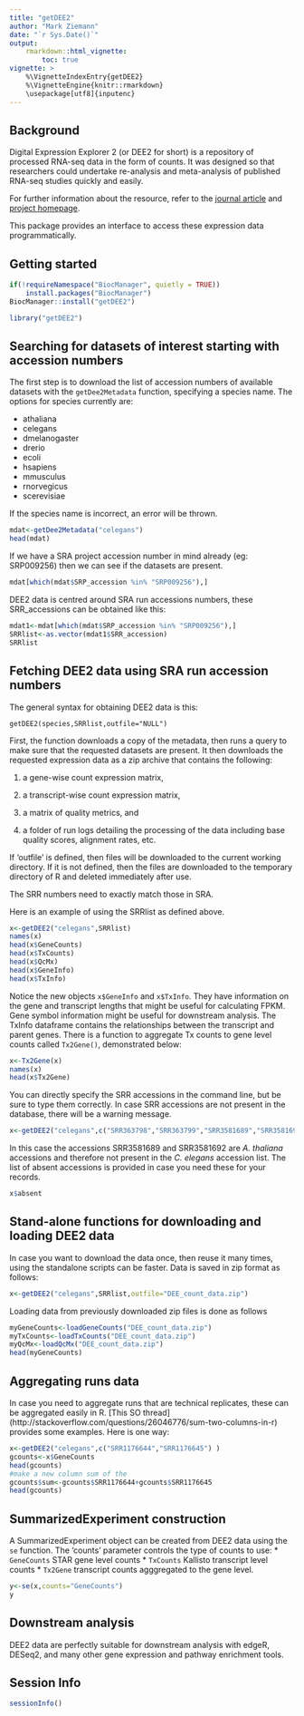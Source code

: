 ```yaml
---
title: "getDEE2"
author: "Mark Ziemann"
date: "`r Sys.Date()`"
output: 
    rmarkdown::html_vignette:
        toc: true
vignette: >
    %\VignetteIndexEntry{getDEE2}
    %\VignetteEngine{knitr::rmarkdown}
    \usepackage[utf8]{inputenc}
---
```


## Background

Digital Expression Explorer 2 (or DEE2 for short) is a repository of processed
RNA-seq data in the form of counts. It was designed so that researchers could
undertake re-analysis and meta-analysis of published RNA-seq studies quickly 
and easily.

For further information about the resource, refer to the
[journal article](https://doi.org/10.1093/gigascience/giz022) and
[project homepage](http://dee2.io).

This package provides an interface to access these expression data
programmatically. 

## Getting started

```r
if(!requireNamespace("BiocManager", quietly = TRUE))
    install.packages("BiocManager")
BiocManager::install("getDEE2")
```

```r
library("getDEE2")
```

## Searching for datasets of interest starting with accession numbers

The first step is to download the list of accession numbers of available
datasets with the `getDee2Metadata` function, specifying a species name. The
options for species currently are:

* athaliana
* celegans
* dmelanogaster
* drerio
* ecoli
* hsapiens
* mmusculus
* rnorvegicus
* scerevisiae

If the species name is incorrect, an error will be thrown.

```r
mdat<-getDee2Metadata("celegans")
head(mdat)
```
If we have a SRA project accession number in mind already (eg: SRP009256)
then we can see if the datasets are present.

```r
mdat[which(mdat$SRP_accession %in% "SRP009256"),]
```

DEE2 data is centred around SRA run accessions numbers, these SRR_accessions
can be obtained like this:

```r
mdat1<-mdat[which(mdat$SRP_accession %in% "SRP009256"),]
SRRlist<-as.vector(mdat1$SRR_accession)
SRRlist
```

## Fetching DEE2 data using SRA run accession numbers

The general syntax for obtaining DEE2 data is this:

`getDEE2(species,SRRlist,outfile="NULL")`

First, the function downloads a copy of the metadata, then runs a query to make
sure that the requested datasets are present. It then downloads the requested
expression data as a zip archive that contains the following:

1. a gene-wise count expression matrix, 

2. a transcript-wise count expression matrix,

3. a matrix of quality metrics, and

4. a folder of run logs detailing the processing of the data including base
quality scores, alignment rates, etc.

If 'outfile' is defined, then files will be downloaded to the current working
directory. If it is not defined, then the files are downloaded to the temporary
directory of R and deleted immediately after use.

The SRR numbers need to exactly match those in SRA.

Here is an example of using the SRRlist as defined above. 

```r
x<-getDEE2("celegans",SRRlist)
names(x)
head(x$GeneCounts)
head(x$TxCounts)
head(x$QcMx)
head(x$GeneInfo)
head(x$TxInfo)
```

Notice the new objects `x$GeneInfo` and `x$TxInfo`. They have information on the
gene and transcript lengths that might be useful for calculating FPKM. Gene
symbol information might be useful for downstream analysis. The TxInfo
dataframe contains the relationships between the transcript and parent genes.
There is a function to aggregate Tx counts to gene level counts called
`Tx2Gene()`, demonstrated below:

```r
x<-Tx2Gene(x)
names(x)
head(x$Tx2Gene)
```

You can directly specify the SRR accessions in the command line, but be sure to
type them correctly. In case SRR accessions are not present in the database,
there will be a warning message.

```r
x<-getDEE2("celegans",c("SRR363798","SRR363799","SRR3581689","SRR3581692"))
```

In this case the accessions SRR3581689 and SRR3581692 are *A. thaliana*
accessions and therefore not present in the *C. elegans* accession list. The
list of absent accessions is provided in case you need these for your records.

```r
x$absent
```

## Stand-alone functions for downloading and loading DEE2 data

In case you want to download the data once, then reuse it many times, using the
standalone scripts can be faster. Data is saved in zip format as follows:

```r
x<-getDEE2("celegans",SRRlist,outfile="DEE_count_data.zip")
```

Loading data from previously downloaded zip files is done as follows
```r
myGeneCounts<-loadGeneCounts("DEE_count_data.zip")
myTxCounts<-loadTxCounts("DEE_count_data.zip")
myQcMx<-loadQcMx("DEE_count_data.zip")
head(myGeneCounts)
```

## Aggregating runs data

In case you need to aggregate runs that are technical replicates, these can be
aggregated easily in R.
[This SO thread]
(http://stackoverflow.com/questions/26046776/sum-two-columns-in-r)
provides some examples. Here is one way:

```r
x<-getDEE2("celegans",c("SRR1176644","SRR1176645") )
gcounts<-x$GeneCounts
head(gcounts)
#make a new column sum of the 
gcounts$sum<-gcounts$SRR1176644+gcounts$SRR1176645
head(gcounts)
```

## SummarizedExperiment construction
A SummarizedExperiment object can be created from DEE2 data using the `se` 
function. The 'counts' parameter controls the type of counts to use:
* `GeneCounts` STAR gene level counts
* `TxCounts` Kallisto transcript level counts
* `Tx2Gene` transcript counts agggregated to the gene level.
```r
y<-se(x,counts="GeneCounts")
y
```

## Downstream analysis

DEE2 data are perfectly suitable for downstream analysis with edgeR, DESeq2,
and many other gene expression and pathway enrichment tools.

## Session Info
```r
sessionInfo()
```
